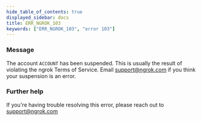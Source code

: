 ```yaml
---
hide_table_of_contents: true
displayed_sidebar: docs
title: ERR_NGROK_103
keywords: ["ERR_NGROK_103", "error 103"]
---
```


### Message

The account `ACCOUNT` has been suspended.
This is usually the result of violating the ngrok Terms of Service.
Email support@ngrok.com if you think your suspension is an error.

### Further help

If you're having trouble resolving this error, please reach out to [support@ngrok.com](mailto:support@ngrok.com?subject=Help%20with%20ERR_NGROK_103)
